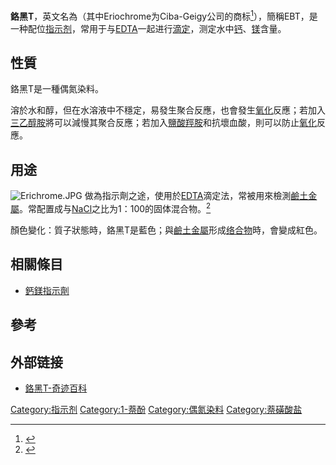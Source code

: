 {{noteTA
|G1 = 化学
}}

{{Chembox
| Verifiedfields = changed
| Watchedfields = changed
| verifiedrevid = 477163251
|   ImageFile = Erio T.svg
|   ImageName = 铬黑T的互变异构体之一的结构式
|   ImageFile1 = Sample of Eriochrome Black T.jpg
|   ImageSize1 = 200
|   ImageName1 = 铬黑T样品
|  PIN = Sodium 1-[1-Hydroxynaphthylazo]-6-nitro-2-naphthol-4-sulfonate
|  SystematicName = Sodium 4-[2-(1-hydroxynaphthalen-2-yl)hydrazin-1-ylidene]-7-nitro-3-oxo-3,4-dihydronaphthalene-1-sulfonate
|  OtherNames = Sodium 4-[2-(1-hydroxynaphthalen-2-yl)hydrazin-1-ylidene]-7-nitro-3-oxonaphthalene-1-sulfonate; Solochrome Black T; ET-00
| Section1 = {{Chembox Identifiers
|  Abbreviations = EBT
|  InChI = 1/C20H13N3O7S.Na/c24-17-10-18(31(28,29)30)15-9-12(23(26)27)6-7-14(15)19(17)22-21-16-8-5-11-3-1-2-4-13(11)20(16)25;/h1-10,24-25H,(H,28,29,30);/q;+1/p-1/b22-21+;
| InChIKey = AMMWFYKTZVIRFN-YJURRCIZBT
| SMILES1 = [Na+].[O-]S(=O)(=O)c3cc(O)c(/N=N/c2ccc1ccccc1c2O)c4ccc(cc34)[N+]([O-])=O
| InChI1 = 1S/C20H13N3O7S.Na/c24-17-10-18(31(28,29)30)15-9-12(23(26)27)6-7-14(15)19(17)22-21-16-8-5-11-3-1-2-4-13(11)20(16)25;/h1-10,24-25H,(H,28,29,30);/q;+1/p-1/b22-21+;
| InChIKey1 = AMMWFYKTZVIRFN-QUABFQRHSA-M
| CASNo_Ref = {{cascite|correct|CAS}}
| CASNo = 1787-61-7
|  PubChem = 6808871
|   PubChem_Ref = {{Pubchemcite}}
|   PubChem1 = 5359641
|   PubChem1_Comment = (4''E'')
|   PubChem1_Ref = {{Pubchemcite}}
|   PubChem2 = 5351620
|   PubChem2_Comment = (4''Z'')
|   PubChem2_Ref = {{Pubchemcite}}
|  ChemSpiderID = 10483790
|   ChemSpiderID_Ref = {{chemspidercite|correct|chemspider}}
|   ChemSpiderID1 = 4508620
|   ChemSpiderID1_Comment = (4''Z'')
|   ChemSpiderID1_Ref = {{Chemspidercite}}
|  EINECS = 217-250-3
|  UNNumber = 2923
|  MeSHName = Eriochrome+black+T
|  RTECS = QK2197000
|  SMILES = [Na+].OC1=C(NN=C2C(=O)C=C(C3=C2CC2=C1C=CC=C2
|  StdInChI_Ref = {{stdinchicite|changed|chemspider}}
| StdInChI = 1S/C20H13N3O7S.Na/c24-17-10-18(31(28,29)30)15-9-12(23(26)27)6-7-14(15)19(17)22-21-16-8-5-11-3-1-2-4-13(11)20(16)25;/h1-10,21,25H,(H,28,29,30);/q;+1/p-1
|  StdInChIKey_Ref = {{stdinchicite|changed|chemspider}}
| StdInChIKey = JHUJLRKQZAPSDP-UHFFFAOYSA-M
|  Beilstein = 4121162}}
| Section2 = {{Chembox Properties
|   Formula = C<sub>20</sub>H<sub>12</sub>N<sub>3</sub>O<sub>7</sub>SNa
|   MolarMass = 461.381 g/mol
|   pKa = 6.2, 11.55
|   Appearance = 暗红色或褐色的粉末
|   MeltingPt =
|   BoilingPt =
|   Solubility =
  }}
}}


'''鉻黑T'''，英文名為{{lang|en|Eriochrome Black T}}（其中Eriochrome为Ciba-Geigy公司的商标<ref>{{cite web |url=http://www.bphchem.com/products/eriochrome_black_t_indicator_powder.html |title=存档副本 |accessdate=2015-02-07 |deadurl=yes |archiveurl=https://web.archive.org/web/20080516223609/http://www.bphchem.com/products/eriochrome_black_t_indicator_powder.html |archivedate=2008-05-16 }}</ref>），簡稱EBT，是一种配位[[指示剂|指示剂]]，常用于与[[EDTA|EDTA]]一起进行[[滴定|滴定]]，测定水中[[钙|钙]]、[[镁|镁]]含量。

==性質==
{{Unreferenced section|date=2015年2月}}

鉻黑T是一種偶氮染料。

溶於水和醇，但在水溶液中不穩定，易發生聚合反應，也會發生[[氧化|氧化]]反應；若加入[[三乙醇胺|三乙醇胺]]將可以減慢其聚合反應；若加入[[鹽酸羥胺|鹽酸羥胺]]和抗壞血酸，則可以防止[[氧化|氧化]]反應。

==用途==
[[Image:Erichrome.JPG|left]]
做為指示劑之途，使用於[[EDTA|EDTA]]滴定法，常被用來檢測[[鹼土金屬|鹼土金屬]]。常配置成与[[氯化钠|NaCl]]之比为1：100的固体混合物。<ref>{{cite book |author=周公度 |title=《化学辞典》 |year=2010 |publisher=化学工业出版社 |location=北京 |isbn=978-7-122-07817-9 }}</ref>

顏色變化：質子狀態時，鉻黑T是藍色；與[[鹼土金屬|鹼土金屬]]形成[[络合物|络合物]]時，會變成紅色。
{{Clear}}

==相關條目==
*[[鈣鎂指示劑|鈣鎂指示劑]]

==參考==
<references />

==外部链接==
*[http://www.qiji.cn/baike/Detailed/12903.html 鉻黑T-奇迹百科] {{Wayback|url=http://www.qiji.cn/baike/Detailed/12903.html |date=20190701120944 }}

[[Category:指示剂|Category:指示剂]]
[[Category:1-萘酚|Category:1-萘酚]]
[[Category:偶氮染料|Category:偶氮染料]]
[[Category:萘磺酸盐|Category:萘磺酸盐]]